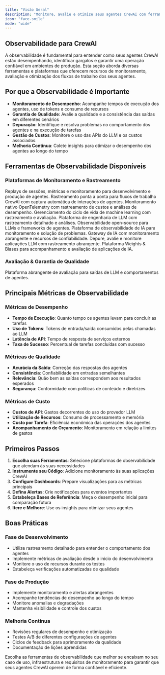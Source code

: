 ```yaml
---
title: "Visão Geral"
description: "Monitore, avalie e otimize seus agentes CrewAI com ferramentas de observabilidade abrangentes"
icon: "face-smile"
mode: "wide"
---
```


## Observabilidade para CrewAI

A observabilidade é fundamental para entender como seus agentes CrewAI estão desempenhando, identificar gargalos e garantir uma operação confiável em ambientes de produção. Esta seção aborda diversas ferramentas e plataformas que oferecem recursos de monitoramento, avaliação e otimização dos fluxos de trabalho dos seus agentes.

## Por que a Observabilidade é Importante

- **Monitoramento de Desempenho**: Acompanhe tempos de execução dos agentes, uso de tokens e consumo de recursos
- **Garantia de Qualidade**: Avalie a qualidade e a consistência das saídas em diferentes cenários
- **Depuração**: Identifique e resolva problemas no comportamento dos agentes e na execução de tarefas
- **Gestão de Custos**: Monitore o uso das APIs do LLM e os custos associados
- **Melhoria Contínua**: Colete insights para otimizar o desempenho dos agentes ao longo do tempo

## Ferramentas de Observabilidade Disponíveis

### Plataformas de Monitoramento e Rastreamento

<CardGroup cols={2}>
  <Card title="AgentOps" icon="paperclip" href="/pt-BR/observability/agentops">
    Replays de sessões, métricas e monitoramento para desenvolvimento e produção de agentes.
  </Card>

  <Card title="LangDB" icon="database" href="/pt-BR/observability/langdb">
    Rastreamento ponta a ponta para fluxos de trabalho CrewAI com captura automática de interações de agentes.
  </Card>

  <Card title="OpenLIT" icon="magnifying-glass-chart" href="/pt-BR/observability/openlit">
    Monitoramento nativo OpenTelemetry com rastreamento de custos e análises de desempenho.
  </Card>

  <Card title="MLflow" icon="bars-staggered" href="/pt-BR/observability/mlflow">
    Gerenciamento do ciclo de vida de machine learning com rastreamento e avaliação.
  </Card>

  <Card title="Langfuse" icon="link" href="/pt-BR/observability/langfuse">
    Plataforma de engenharia de LLM com rastreamento detalhado e análises.
  </Card>

  <Card title="Langtrace" icon="chart-line" href="/pt-BR/observability/langtrace">
    Observabilidade open-source para LLMs e frameworks de agentes.
  </Card>

  <Card title="Arize Phoenix" icon="meteor" href="/pt-BR/observability/arize-phoenix">
    Plataforma de observabilidade de IA para monitoramento e solução de problemas.
  </Card>

  <Card title="Portkey" icon="key" href="/pt-BR/observability/portkey">
    Gateway de IA com monitoramento abrangente e recursos de confiabilidade.
  </Card>

  <Card title="Opik" icon="meteor" href="/pt-BR/observability/opik">
    Depure, avalie e monitore aplicações LLM com rastreamento abrangente.
  </Card>

  <Card title="Weave" icon="network-wired" href="/pt-BR/observability/weave">
    Plataforma Weights & Biases para acompanhamento e avaliação de aplicações de IA.
  </Card>
</CardGroup>

### Avaliação & Garantia de Qualidade

<CardGroup cols={2}>
  <Card title="Patronus AI" icon="shield-check" href="/pt-BR/observability/patronus-evaluation">
    Plataforma abrangente de avaliação para saídas de LLM e comportamentos de agentes.
  </Card>
</CardGroup>

## Principais Métricas de Observabilidade

### Métricas de Desempenho
- **Tempo de Execução**: Quanto tempo os agentes levam para concluir as tarefas
- **Uso de Tokens**: Tokens de entrada/saída consumidos pelas chamadas ao LLM
- **Latência de API**: Tempo de resposta de serviços externos
- **Taxa de Sucesso**: Percentual de tarefas concluídas com sucesso

### Métricas de Qualidade
- **Acurácia da Saída**: Correção das respostas dos agentes
- **Consistência**: Confiabilidade em entradas semelhantes
- **Relevância**: Quão bem as saídas correspondem aos resultados esperados
- **Segurança**: Conformidade com políticas de conteúdo e diretrizes

### Métricas de Custo
- **Custos de API**: Gastos decorrentes do uso do provedor LLM
- **Utilização de Recursos**: Consumo de processamento e memória
- **Custo por Tarefa**: Eficiência econômica das operações dos agentes
- **Acompanhamento de Orçamento**: Monitoramento em relação a limites de gastos

## Primeiros Passos

1. **Escolha suas Ferramentas**: Selecione plataformas de observabilidade que atendam às suas necessidades
2. **Instrumente seu Código**: Adicione monitoramento às suas aplicações CrewAI
3. **Configure Dashboards**: Prepare visualizações para as métricas principais
4. **Defina Alertas**: Crie notificações para eventos importantes
5. **Estabeleça Bases de Referência**: Meça o desempenho inicial para comparação futura
6. **Itere e Melhore**: Use os insights para otimizar seus agentes

## Boas Práticas

### Fase de Desenvolvimento
- Utilize rastreamento detalhado para entender o comportamento dos agentes
- Implemente métricas de avaliação desde o início do desenvolvimento
- Monitore o uso de recursos durante os testes
- Estabeleça verificações automatizadas de qualidade

### Fase de Produção
- Implemente monitoramento e alertas abrangentes
- Acompanhe tendências de desempenho ao longo do tempo
- Monitore anomalias e degradações
- Mantenha visibilidade e controle dos custos

### Melhoria Contínua
- Revisões regulares de desempenho e otimização
- Testes A/B de diferentes configurações de agentes
- Ciclos de feedback para aprimoramento da qualidade
- Documentação de lições aprendidas

Escolha as ferramentas de observabilidade que melhor se encaixam no seu caso de uso, infraestrutura e requisitos de monitoramento para garantir que seus agentes CrewAI operem de forma confiável e eficiente.
